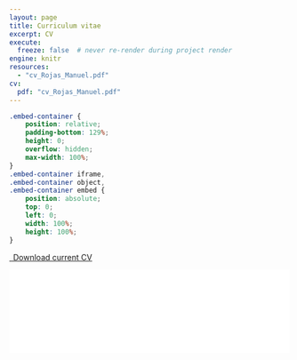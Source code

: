 ```yaml
---
layout: page
title: Curriculum vitae
excerpt: CV
execute:
  freeze: false  # never re-render during project render
engine: knitr 
resources:
  - "cv_Rojas_Manuel.pdf"
cv:
  pdf: "cv_Rojas_Manuel.pdf"
---
```


```css
.embed-container {
    position: relative;
    padding-bottom: 129%;
    height: 0;
    overflow: hidden;
    max-width: 100%;
}
.embed-container iframe,
.embed-container object,
.embed-container embed {
    position: absolute;
    top: 0;
    left: 0;
    width: 100%;
    height: 100%;
}
```

```{=html}
<p class="text-center">
  <a class="btn btn-primary btn-lg cv-download" href="`r rmarkdown::metadata$cv$pdf`" target="_blank">
    <i class="fa-solid fa-file-arrow-down"></i>&ensp;Download current CV
  </a>
</p>
<div class="embed-container">
  <iframe src="`r rmarkdown::metadata$cv$pdf`#toolbar=0" style="border: 0.5px;width: 100%;"></iframe>
</div>
```
